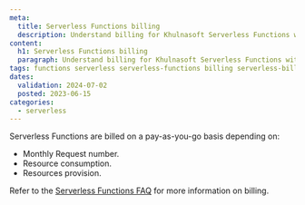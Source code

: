 ```yaml
---
meta:
  title: Serverless Functions billing
  description: Understand billing for Khulnasoft Serverless Functions with this guide.
content:
  h1: Serverless Functions billing
  paragraph: Understand billing for Khulnasoft Serverless Functions with this guide.
tags: functions serverless serverless-functions billing serverless-billing serverless-functions-billing
dates:
  validation: 2024-07-02
  posted: 2023-06-15
categories:
  - serverless
---
```


Serverless Functions are billed on a pay-as-you-go basis depending on:

* Monthly Request number.
* Resource consumption.
* Resources provision.

Refer to the [Serverless Functions FAQ](/faq/serverless-functions/#how-am-i-billed-for-serverless-functions) for more information on billing.